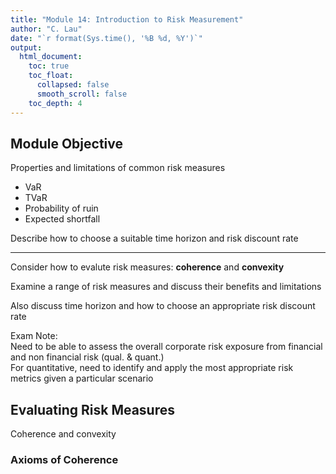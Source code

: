 ```yaml
---
title: "Module 14: Introduction to Risk Measurement"
author: "C. Lau"
date: "`r format(Sys.time(), '%B %d, %Y')`"
output: 
  html_document:
    toc: true
    toc_float:
      collapsed: false
      smooth_scroll: false
    toc_depth: 4
---
```


## Module Objective

Properties and limitations of common risk measures

* VaR
* TVaR
* Probability of ruin
* Expected shortfall

Describe how to choose a suitable time horizon and risk discount rate

***

Consider how to evalute risk measures: **coherence** and **convexity**

Examine a range of risk measures and discuss their benefits and limitations

Also discuss time horizon and how to choose an appropriate risk discount rate

Exam Note:  
Need to be able to assess the overall corporate risk exposure from financial and non financial risk (qual. & quant.)  
For quantitative, need to identify and apply the most appropriate risk metrics given a particular scenario

## Evaluating Risk Measures

Coherence and convexity

### Axioms of Coherence


